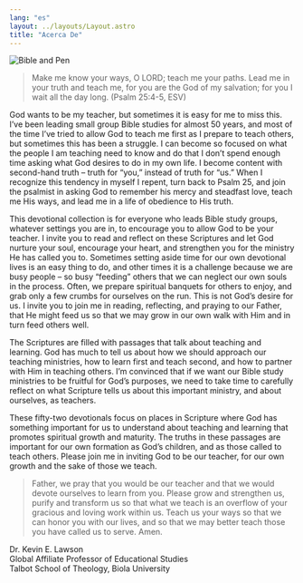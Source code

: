 ```yaml
---
lang: "es"
layout: ../layouts/Layout.astro
title: "Acerca De"
---
```


![Bible and Pen](/bible_and_pen.jpg)

> Make me know your ways, O LORD;
> teach me your paths.
> Lead me in your truth and teach me,
> for you are the God of my salvation;
> for you I wait all the day long. 
> (Psalm 25:4-5, ESV)

God wants to be my teacher, but sometimes it is easy for me to miss this. I’ve been leading small group Bible studies for almost 50 years, and most of the time I’ve tried to allow God to teach me first as I prepare to teach others, but sometimes this has been a struggle. I can become so focused on what the people I am teaching need to know and do that I don’t spend enough time asking what God desires to do in my own life. I become content with second-hand truth – truth for “you,” instead of truth for “us.” When I recognize this tendency in myself I repent, turn back to Psalm 25, and join the psalmist in asking God to remember his mercy and steadfast love, teach me His ways, and lead me in a life of obedience to His truth. 

  This devotional collection is for everyone who leads Bible study groups, whatever settings you are in, to encourage you to allow God to be your teacher. I invite you to read and reflect on these Scriptures and let God nurture your soul, encourage your heart, and strengthen you for the ministry He has called you to. Sometimes setting aside time for our own devotional lives is an easy thing to do, and other times it is a challenge because we are busy people – so busy “feeding” others that we can neglect our own souls in the process. Often, we prepare spiritual banquets for others to enjoy, and grab only a few crumbs for ourselves on the run. This is not God’s desire for us. I invite you to join me in reading, reflecting, and praying to our Father, that He might feed us so that we may grow in our own walk with Him and in turn feed others well. 

The Scriptures are filled with passages that talk about teaching and learning. God has much to tell us about how we should approach our teaching ministries, how to learn first and teach second, and how to partner with Him in teaching others. I’m convinced that if we want our Bible study ministries to be fruitful for God’s purposes, we need to take time to carefully reflect on what Scripture tells us about this important ministry, and about ourselves, as teachers.

These fifty-two devotionals focus on places in Scripture where God has something important for us to understand about teaching and learning that promotes spiritual growth and maturity. The truths in these passages are important for our own formation as God’s children, and as those called to teach others. Please join me in inviting God to be our teacher, for our own growth and the sake of those we teach.

> Father, we pray that you would be our teacher and that we would devote ourselves to learn from you. Please grow and strengthen us, purify and transform us so that what we teach is an overflow of your gracious and loving work within us. Teach us your ways so that we can honor you with our lives, and so that we may better teach those you have called us to serve. Amen.

Dr. Kevin E. Lawson\
Global Affiliate Professor of Educational Studies\
Talbot School of Theology, Biola University